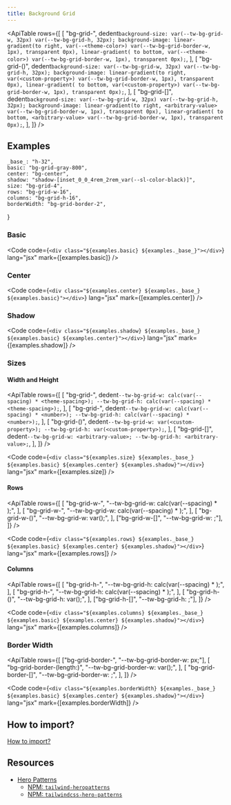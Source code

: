 ```yaml
---
title: Background Grid
---
```



<ApiTable
    rows={[
        [
            "bg-grid-<theme-color>",
            dedent`
                background-size: var(--tw-bg-grid-w, 32px) var(--tw-bg-grid-h, 32px);
                background-image: linear-gradient(to right, var(--<theme-color>) var(--tw-bg-grid-border-w, 1px), transparent 0px), linear-gradient( to bottom, var(--<theme-color>) var(--tw-bg-grid-border-w, 1px), transparent 0px);
            `,
        ],
        [
            "bg-grid-(<custom-property>)",
            dedent`
                background-size: var(--tw-bg-grid-w, 32px) var(--tw-bg-grid-h, 32px);
                background-image: linear-gradient(to right, var(<custom-property>) var(--tw-bg-grid-border-w, 1px), transparent 0px), linear-gradient( to bottom, var(<custom-property>) var(--tw-bg-grid-border-w, 1px), transparent 0px);
            `,
        ],
        [
            "bg-grid-[<arbitrary-value>]",
            dedent`
                background-size: var(--tw-bg-grid-w, 32px) var(--tw-bg-grid-h, 32px);
                background-image: linear-gradient(to right, <arbitrary-value> var(--tw-bg-grid-border-w, 1px), transparent 0px), linear-gradient( to bottom, <arbitrary-value> var(--tw-bg-grid-border-w, 1px), transparent 0px);
            `,
        ],
    ]}
/>

## Examples

    _base_: "h-32",
    basic: "bg-grid-gray-800",
    center: "bg-center",
    shadow: "shadow-[inset_0_0_4rem_2rem_var(--sl-color-black)]",
    size: "bg-grid-4",
    rows: "bg-grid-w-16",
    columns: "bg-grid-h-16",
    borderWidth: "bg-grid-border-2",
}

### Basic

<Preview useGrid={false}>
    <div class={`${examples.basic} ${examples._base_}`} />
</Preview>

<Code
    code={`<div class="${examples.basic} ${examples._base_}"></div>`}
    lang="jsx"
    mark={[examples.basic]}
/>

### Center

<Preview useGrid={false}>
    <div class={`${examples.center} ${examples._base_} ${examples.basic}`} />
</Preview>

<Code
    code={`<div class="${examples.center} ${examples._base_} ${examples.basic}"></div>`}
    lang="jsx"
    mark={[examples.center]}
/>

### Shadow

<Preview useGrid={false}>
    <div
        class={`${examples.shadow} ${examples._base_} ${examples.basic} ${examples.center}`}
    />
</Preview>

<Code
    code={`<div class="${examples.shadow} ${examples._base_} ${examples.basic} ${examples.center}"></div>`}
    lang="jsx"
    mark={[examples.shadow]}
/>

### Sizes

#### Width and Height

<ApiTable
    rows={[
        [
            "bg-grid-<theme-spacing>",
            dedent`
                --tw-bg-grid-w: calc(var(--spacing) * <theme-spacing>);
                --tw-bg-grid-h: calc(var(--spacing) * <theme-spacing>);
            `,
        ],
        [
            "bg-grid-<number>",
            dedent`
                --tw-bg-grid-w: calc(var(--spacing) * <number>);
                --tw-bg-grid-h: calc(var(--spacing) * <number>);
            `,
        ],
        [
            "bg-grid-(<custom-property>)",
            dedent`
                --tw-bg-grid-w: var(<custom-property>);
                --tw-bg-grid-h: var(<custom-property>);
            `,
        ],
        [
            "bg-grid-[<arbitrary-value>]",
            dedent`
                --tw-bg-grid-w: <arbitrary-value>;
                --tw-bg-grid-h: <arbitrary-value>;
            `,
        ],
    ]}
/>

<Preview useGrid={false}>
    <div
        class={`${examples.size} ${examples._base_} ${examples.basic} ${examples.center} ${examples.shadow}`}
    />
</Preview>

<Code
    code={`<div class="${examples.size} ${examples._base_} ${examples.basic} ${examples.center} ${examples.shadow}"></div>`}
    lang="jsx"
    mark={[examples.size]}
/>

#### Rows

<ApiTable
    rows={[
        [
            "bg-grid-w-<theme-spacing>",
            "--tw-bg-grid-w: calc(var(--spacing) * <theme-spacing>);",
        ],
        [
            "bg-grid-w-<number>",
            "--tw-bg-grid-w: calc(var(--spacing) * <number>);",
        ],
        [
            "bg-grid-w-(<custom-property>)",
            "--tw-bg-grid-w: var(<custom-property>);",
        ],
        ["bg-grid-w-[<arbitrary-value>]", "--tw-bg-grid-w: <arbitrary-value>;"],
    ]}
/>

<Preview useGrid={false}>
    <div
        class={`${examples.rows} ${examples._base_} ${examples.basic} ${examples.center} ${examples.shadow}`}
    />
</Preview>

<Code
    code={`<div class="${examples.rows} ${examples._base_} ${examples.basic} ${examples.center} ${examples.shadow}"></div>`}
    lang="jsx"
    mark={[examples.rows]}
/>

#### Columns

<ApiTable
    rows={[
        [
            "bg-grid-h-<theme-spacing>",
            "--tw-bg-grid-h: calc(var(--spacing) * <theme-spacing>);",
        ],
        [
            "bg-grid-h-<number>",
            "--tw-bg-grid-h: calc(var(--spacing) * <number>);",
        ],
        [
            "bg-grid-h-(<custom-property>)",
            "--tw-bg-grid-h: var(<custom-property>);",
        ],
        ["bg-grid-h-[<arbitrary-value>]", "--tw-bg-grid-h: <arbitrary-value>;"],
    ]}
/>

<Preview useGrid={false}>
    <div
        class={`${examples.columns} ${examples._base_} ${examples.basic} ${examples.center} ${examples.shadow}`}
    />
</Preview>

<Code
    code={`<div class="${examples.columns} ${examples._base_} ${examples.basic} ${examples.center} ${examples.shadow}"></div>`}
    lang="jsx"
    mark={[examples.columns]}
/>

### Border Width

<ApiTable
    rows={[
        ["bg-grid-border-<number>", "--tw-bg-grid-border-w: <number>px;"],
        [
            "bg-grid-border-(length:<custom-property>)",
            "--tw-bg-grid-border-w: var(<custom-property>);",
        ],
        [
            "bg-grid-border-[<arbitrary-value>]",
            "--tw-bg-grid-border-w: <arbitrary-value>;",
        ],
    ]}
/>

<Preview useGrid={false}>
    <div
        class={`${examples.borderWidth} ${examples._base_} ${examples.basic} ${examples.center} ${examples.shadow}`}
    />
</Preview>

<Code
    code={`<div class="${examples.borderWidth} ${examples._base_} ${examples.basic} ${examples.center} ${examples.shadow}"></div>`}
    lang="jsx"
    mark={[examples.borderWidth]}
/>

## How to import?

[How to import?](/#how-to-import)

## Resources

- [Hero Patterns](https://heropatterns.com)
    - [NPM: `tailwind-heropatterns`](https://www.npmjs.com/package/tailwind-heropatterns)
    - [NPM: `tailwindcss-hero-patterns`](https://www.npmjs.com/package/tailwindcss-hero-patterns)
